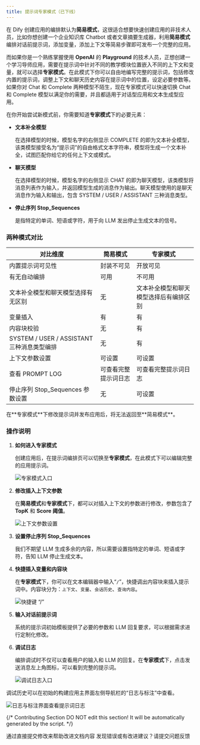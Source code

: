 ```yaml
---
title: 提示词专家模式（已下线）
---
```


在 Dify 创建应用的编排默认为**简易模式**，这很适合想要快速创建应用的非技术人员，比如你想创建一个企业知识库 Chatbot 或者文章摘要生成器，利用**简易模式**编排对话前提示词，添加变量，添加上下文等简易步骤即可发布一个完整的应用。

而如果你是一个熟练掌握使用 **OpenAI** 的 **Playground** 的技术人员，正想创建一个学习导师应用，需要在提示词中针对不同的教学模块位置嵌入不同的上下文和变量，就可以选择**专家模式**。在此模式下你可以自由地编写完整的提示词，包括修改内置的提示词，调整上下文和聊天历史内容在提示词中的位置，设定必要参数等。如果你对 Chat 和 Complete 两种模型不陌生，现在专家模式可以快速切换 Chat 和 Complete 模型以满足你的需要，并且都适用于对话型应用和文本生成型应用。

在你开始尝试新模式前，你需要知道**专家模式**下的必要元素：

- **文本补全模型**

  在选择模型的时候，模型名字的右侧显示 COMPLETE 的即为文本补全模型，该类模型接受名为“提示词”的自由格式文本字符串，模型将生成一个文本补全，试图匹配你给它的任何上下文或模式。

- **聊天模型**

  在选择模型的时候，模型名字的右侧显示 CHAT 的即为聊天模型，该类模型将消息列表作为输入，并返回模型生成的消息作为输出。聊天模型使用的是聊天消息作为输入和输出，包含 SYSTEM / USER / ASSISTANT 三种消息类型。

- **停止序列 Stop_Sequences**

  是指特定的单词、短语或字符，用于向 LLM 发出停止生成文本的信号。

### 两种模式对比

| 对比维度                             | 简易模式          | 专家模式                           |
| ------------------------------------ | ----------------- | ---------------------------------- |
| 内置提示词可见性                     | 封装不可见        | 开放可见                           |
| 有无自动编排                         | 可用              | 不可用                             |
| 文本补全模型和聊天模型选择有无区别   | 无                | 文本补全模型和聊天模型选择后有编排区别 |
| 变量插入                             | 有                | 有                                 |
| 内容块校验                           | 无                | 有                                 |
| SYSTEM / USER / ASSISTANT三种消息类型编排 | 无                | 有                                 |
| 上下文参数设置                       | 可设置            | 可设置                             |
| 查看 PROMPT LOG                      | 可查看完整提示词日志 | 可查看完整提示词日志               |
| 停止序列 Stop_Sequences 参数设置     | 无                | 可设置                             |

<Warning>
在**专家模式**下修改提示词并发布应用后，将无法返回至**简易模式**。
</Warning>

### 操作说明

1. **如何进入专家模式**

   创建应用后，在提示词编排页可以切换至**专家模式**，在此模式下可以编辑完整的应用提示词。

   ![专家模式入口](https://assets-docs.dify.ai/dify-enterprise-mintlify/zh_CN/learn-more/extended-reading/prompt-engineering/prompt-engineering-1/71e30fafb41d5ea234141323be1816c4.png)

2. **修改插入上下文参数**

   在**简易模式**和**专家模式**下，都可以对插入上下文的参数进行修改，参数包含了 **TopK** 和 **Score 阈值**。

   ![上下文参数设置](https://assets-docs.dify.ai/dify-enterprise-mintlify/zh_CN/learn-more/extended-reading/prompt-engineering/prompt-engineering-1/5a7a296cd7259b0342b09a0ec6f1023a.png)

3. **设置停止序列 Stop_Sequences**

   我们不期望 LLM 生成多余的内容，所以需要设置指特定的单词、短语或字符，告知 LLM 停止生成文本。

4. **快捷插入变量和内容块**

   在**专家模式**下，你可以在文本编辑器中输入“`/`”，快捷调出内容块来插入提示词中。内容块分为：`上下文`、`变量`、`会话历史`、`查询内容`。

   ![快捷键 “/”](https://assets-docs.dify.ai/dify-enterprise-mintlify/zh_CN/learn-more/extended-reading/prompt-engineering/prompt-engineering-1/e778e139b9db5c5e417b4bf568e9606f.png)

5. **输入对话前提示词**

   系统的提示词初始模板提供了必要的参数和 LLM 回复要求，可以根据需求进行定制化修改。

6. **调试日志**

   编排调试时不仅可以查看用户的输入和 LLM 的回复。在**专家模式**下，点击发送消息左上角图标，可以看到完整的提示词。

   ![调试日志入口](https://assets-docs.dify.ai/dify-enterprise-mintlify/zh_CN/learn-more/extended-reading/prompt-engineering/prompt-engineering-1/72db185cf68e8f27267e2e3d0d154b90.png)

调试历史可以在初始的构建应用主界面左侧导航栏的“日志与标注”中查看。

![日志与标注界面查看提示词日志](https://assets-docs.dify.ai/dify-enterprise-mintlify/zh_CN/learn-more/extended-reading/prompt-engineering/prompt-engineering-1/0a37cb6a650018e73459cf42edcc0c73.png)

{/*
Contributing Section
DO NOT edit this section!
It will be automatically generated by the script.
*/}

<CardGroup cols="2">
    <Card
        title="编辑此页面"
        icon="pen-to-square"
        href="https://github.com/langgenius/dify-docs-mintlify/edit/main/zh-hans/learn-more/extended-reading/prompt-engineering/prompt-engineering-1/README.mdx"
    >
        通过直接提交修改来帮助改进文档内容
    </Card>
    <Card
        title="提交问题"
        icon="github"
        href="https://github.com/langgenius/dify-docs-mintlify/issues/new?title=文档问题%3A%20&body=%23%23%20问题描述%0A%3C%21--%20请简要描述您发现的问题%20--%3E%0A%0A%23%23%20页面链接%0Ahttps%3A%2F%2Fgithub.com%2Flanggenius%2Fdify-docs-mintlify%2Fblob%2Fmain%2Fzh-hans/learn-more/extended-reading/prompt-engineering/prompt-engineering-1%2FREADME.mdx%0A%0A%23%23%20建议修改%0A%3C%21--%20如果有具体的修改建议，请在此说明%20--%3E%0A%0A%3C%21--%20感谢您对文档质量的关注！%20--%3E"
    >
        发现错误或有改进建议？请提交问题反馈
    </Card>
</CardGroup>
